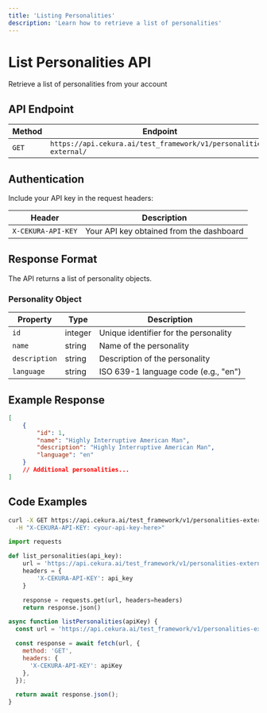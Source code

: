 ---
title: 'Listing Personalities'
description: 'Learn how to retrieve a list of personalities'
---

# List Personalities API
Retrieve a list of personalities from your account

## API Endpoint

| Method | Endpoint |
|--------|----------|
| `GET` | `https://api.cekura.ai/test_framework/v1/personalities-external/` |

## Authentication

Include your API key in the request headers:

| Header | Description |
|--------|--------|
| `X-CEKURA-API-KEY` | Your API key obtained from the dashboard |

## Response Format

The API returns a list of personality objects.

### Personality Object

| Property | Type | Description |
|----------|------|-------------|
| `id` | integer | Unique identifier for the personality |
| `name` | string | Name of the personality |
| `description` | string | Description of the personality |
| `language` | string | ISO 639-1 language code (e.g., "en") |

## Example Response

```json
[
    {
        "id": 1,
        "name": "Highly Interruptive American Man",
        "description": "Highly Interruptive American Man",
        "language": "en"
    }
    // Additional personalities...
]
```

## Code Examples

<CodeGroup>

```bash Curl
curl -X GET https://api.cekura.ai/test_framework/v1/personalities-external/ \
  -H "X-CEKURA-API-KEY: <your-api-key-here>"
```

```python Python
import requests

def list_personalities(api_key):
    url = 'https://api.cekura.ai/test_framework/v1/personalities-external/'
    headers = {
        'X-CEKURA-API-KEY': api_key
    }

    response = requests.get(url, headers=headers)
    return response.json()
```

```javascript JavaScript
async function listPersonalities(apiKey) {
  const url = 'https://api.cekura.ai/test_framework/v1/personalities-external/';

  const response = await fetch(url, {
    method: 'GET',
    headers: {
      'X-CEKURA-API-KEY': apiKey
    },
  });

  return await response.json();
}
```
</CodeGroup>
